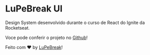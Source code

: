 
<Meta title="Home" />

# LuPeBreak UI

Design System desenvolvido durante o curso de React do Ignite da Rocketseat.

Voce pode conferir o projeto no [Github](https://github.com/lupeBreak/design-system)!

Feito com ♥ by [LuPeBreak](https://github.com/LuPeBreak/)!